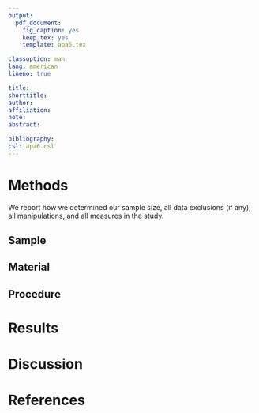 ```yaml
---
output:
  pdf_document:
    fig_caption: yes
    keep_tex: yes
    template: apa6.tex

classoption: man
lang: american
lineno: true

title: 
shorttitle: 
author: 
affiliation: 
note: 
abstract: 

bibliography: 
csl: apa6.csl
---
```


# Methods
We report how we determined our sample size, all data exclusions (if any), all manipulations, and all measures in the study. <!-- 21-word solution (Simmons, Nelson & Simonsohn, 2012; retrieved from http://ssrn.com/abstract=2160588) -->

## Sample

## Material

## Procedure

# Results

# Discussion

# References
